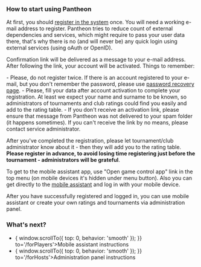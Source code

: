 
<Meta title='Getting started with Pantheon'
      description='How to start using Mahjong Pantheon' />

### How to start using Pantheon

At first, you should <a href='https://manage.riichimahjong.org/profile/signup' target='_blank'>register in the system</a> once. You will need a
working e-mail address to register. Pantheon tries to reduce count of external dependencies and services, which
might require to pass your user data there, that's why there is no (and will never be) any quick login using
external services (using oAuth or OpenID).

Confirmation link will be delivered as a message to your e-mail address. After following the link, your account
will be activated. Things to remember:
<section className='sparseList'>
- Please, do not register twice. If there is an account registered to your e-mail, but you don't remember the password,
  please use <a href='https://manage.riichimahjong.org/profile/resetPassword' target='_blank'>password recovery page</a>.
- Please, fill your data after account activation to complete your registration. At least we expect your name and
  surname to be known, so administrators of tournaments and club ratings could find you easily and add to the rating table.
- If you don't receive an activation link, please ensure that message from Pantheon was not delivered to your
  spam folder (it happens sometimes). If you can't receive the link by no means, please contact service administrator.
</section>

After you've completed the registration, please let tournament/club administrator know about it - then they will add you
to the rating table. **Please register in advance, to avoid losing time registering just before the tournament -
administrators will be grateful**.

To get to the mobile assistant app, use "Open game control app" link in the top menu (on mobile devices it's hidden
under menu button). Also you can get directly to the <a href='https://assist.riichimahjong.org' target='_blank'>mobile assistant</a> and log in
with your mobile device.

After you have successfully registered and logged in, you can use mobile assistant or create your own ratings and
tournaments via administration panel.

### What's next?

- <Link onClick={() => { window.scrollTo({ top: 0, behavior: 'smooth' }); }} to='/forPlayers'>Mobile assistant instructions</Link>
- <Link onClick={() => { window.scrollTo({ top: 0, behavior: 'smooth' }); }} to='/forHosts'>Administration panel instructions</Link>
